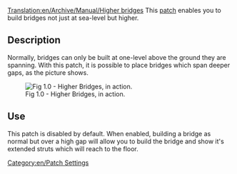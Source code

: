 [[Translation:en/Archive/Manual/Higher bridges]]
This [[en/Community/Patches/Patches|patch]] enables you to build bridges not just at sea-level but higher.

== Description ==

Normally, bridges can only be built at one-level above the ground they are spanning.  With this patch, it is possible to place bridges which span deeper gaps, as the picture shows.

[[File:en/Archive/Manual/Higher bridges.png|Fig 1.0 - Higher Bridges, in action.]]

== Use ==

This patch is disabled by default.  When enabled, building a bridge as normal but over a high gap will allow you to build the bridge and show it's extended struts which will reach to the floor.

[[Category:en/Patch Settings]]